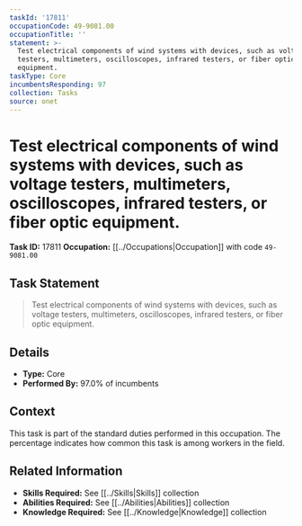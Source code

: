 ```yaml
---
taskId: '17811'
occupationCode: 49-9081.00
occupationTitle: ''
statement: >-
  Test electrical components of wind systems with devices, such as voltage
  testers, multimeters, oscilloscopes, infrared testers, or fiber optic
  equipment.
taskType: Core
incumbentsResponding: 97
collection: Tasks
source: onet
---
```

# Test electrical components of wind systems with devices, such as voltage testers, multimeters, oscilloscopes, infrared testers, or fiber optic equipment.

**Task ID:** 17811
**Occupation:** [[../Occupations|Occupation]] with code `49-9081.00`

## Task Statement

> Test electrical components of wind systems with devices, such as voltage testers, multimeters, oscilloscopes, infrared testers, or fiber optic equipment.

## Details

- **Type:** Core
- **Performed By:** 97.0% of incumbents

## Context

This task is part of the standard duties performed in this occupation. The percentage indicates how common this task is among workers in the field.

## Related Information

- **Skills Required:** See [[../Skills|Skills]] collection
- **Abilities Required:** See [[../Abilities|Abilities]] collection
- **Knowledge Required:** See [[../Knowledge|Knowledge]] collection
